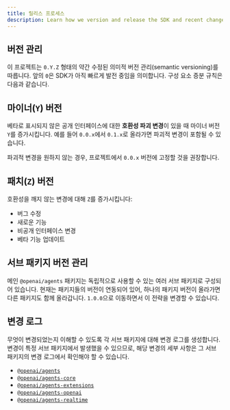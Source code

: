 ```yaml
---
title: 릴리스 프로세스
description: Learn how we version and release the SDK and recent changes.
---
```


## 버전 관리

이 프로젝트는 `0.Y.Z` 형태의 약간 수정된 의미적 버전 관리(semantic versioning)를 따릅니다. 앞의 `0`은 SDK가 아직 빠르게 발전 중임을 의미합니다. 구성 요소 증분 규칙은 다음과 같습니다.

## 마이너(`Y`) 버전

베타로 표시되지 않은 공개 인터페이스에 대한 **호환성 파괴 변경**이 있을 때 마이너 버전 `Y`를 증가시킵니다. 예를 들어 `0.0.x`에서 `0.1.x`로 올라가면 파괴적 변경이 포함될 수 있습니다.

파괴적 변경을 원하지 않는 경우, 프로젝트에서 `0.0.x` 버전에 고정할 것을 권장합니다.

## 패치(`Z`) 버전

호환성을 깨지 않는 변경에 대해 `Z`를 증가시킵니다:

- 버그 수정
- 새로운 기능
- 비공개 인터페이스 변경
- 베타 기능 업데이트

## 서브 패키지 버전 관리

메인 `@openai/agents` 패키지는 독립적으로 사용할 수 있는 여러 서브 패키지로 구성되어 있습니다. 현재는 패키지들의 버전이 연동되어 있어, 하나의 패키지 버전이 올라가면 다른 패키지도 함께 올라갑니다. `1.0.0`으로 이동하면서 이 전략을 변경할 수 있습니다.

## 변경 로그

무엇이 변경되었는지 이해할 수 있도록 각 서브 패키지에 대해 변경 로그를 생성합니다. 변경이 특정 서브 패키지에서 발생했을 수 있으므로, 해당 변경의 세부 사항은 그 서브 패키지의 변경 로그에서 확인해야 할 수 있습니다.

- [`@openai/agents`](https://github.com/openai/openai-agents-js/blob/main/packages/agents/CHANGELOG.md)
- [`@openai/agents-core`](https://github.com/openai/openai-agents-js/blob/main/packages/agents-core/CHANGELOG.md)
- [`@openai/agents-extensions`](https://github.com/openai/openai-agents-js/blob/main/packages/agents-extensions/CHANGELOG.md)
- [`@openai/agents-openai`](https://github.com/openai/openai-agents-js/blob/main/packages/agents-openai/CHANGELOG.md)
- [`@openai/agents-realtime`](https://github.com/openai/openai-agents-js/blob/main/packages/agents-realtime/CHANGELOG.md)
